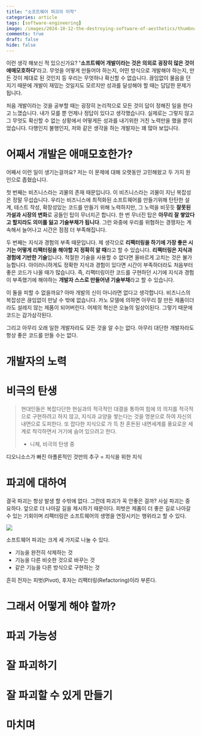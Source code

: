 ```yaml
---
title: "소프트웨어 파괴의 미학"
categories: article
tags: [software-engineering]
image: /images/2024-10-12-the-destroying-software-of-aesthetics/thumbnail.png
comments: true
draft: false
hide: false
---
```



이런 생각 해보신 적 있으신가요? <strong>'소프트웨어 개발이라는 것은 의외로 굉장히 많은 것이 애매모호하다'</strong>라고. 무엇을 어떻게 만들어야 하는지, 어떤 방식으로 개발해야 하는지, 만든 것이 제대로 된 것인지 등 우리는 무엇하나 확신할 수 없습니다. 끊임없이 물음을 던지기 때문에 개발이 재밌는 것일지도 모르지만 성과를 달성해야 할 때는 답답한 문제가 됩니다.

처음 개발이라는 것을 공부할 때는 굉장히 논리적으로 모든 것이 답이 정해진 일을 한다고 느꼈습니다. 내가 모를 뿐 언제나 정답이 있다고 생각했습니다. 실제로는 그렇지 않고 그 무엇도 확신할 수 없는 상황에서 어떻게든 성과를 내기위한 거친 노력만을 했을 뿐이었습니다. 다행인지 불행인지, 저와 같은 생각을 하는 개발자는 꽤 많아 보입니다.

# 어째서 개발은 애매모호한가?

어째서 이런 일이 생기는걸까요? 저는 이 문제에 대해 오랫동안 고민해왔고 두 가지 원인으로 좁혔습니다.

첫 번째는 비즈니스라는 괴물의 존재 때문입니다. 이 비즈니스라는 괴물이 지닌 복잡성은 정말 무섭습니다. 우리는 비즈니스에 최적화된 소프트웨어를 만들기위해 탄탄한 설계, 테스트 작성, 확장성있는 코드를 만들기 위해 노력하지만, 그 노력을 비웃듯 **잘못된 가설과 시장의 변화**로 공들인 탑이 무너지곤 합니다. 한 번 무너진 탑은 **아무리 잘 쌓았다고 할지라도 의미를 잃고 기술부채가 됩니다**. 그런 와중에 우리를 위협하는 경쟁자는 계속해서 늘어나고 시간은 점점 더 부족해집니다.

두 번째는 지식과 경험의 부족 때문입니다. 제 생각으로 **리팩터링을 하기에 가장 좋은 시기는 어떻게 리팩터링을 해야할 지 정확히 알 때**라고 할 수 있습니다. **리팩터링은 지식과 경험에 기반한 기술**입니다. 적절한 기술을 사용할 수 없다면 올바르게 고치는 것은 불가능합니다. 아이러니하게도 정확한 지식과 경험이 있다면 시간이 부족하더라도 처음부터 좋은 코드가 나올 때가 많습니다. 즉, 리팩터링이란 코드를 구현하던 시기에 지식과 경험이 부족했기에 해야하는 **개발자 스스로 만들어낸 기술부채**라고 할 수 있습니다.

이 둘을 피할 수 없을까요? 아마 개발의 신이 아니라면 없다고 생각합니다. 비즈니스의 복잡성은 끊임없이 만날 수 밖에 없습니다. 카노 모델에 의하면 아무리 잘 만든 제품이더라도 설레지 않는 제품이 되어버린다. 어제의 혁신은 오늘의 일상이된다. 그렇기 때문에 코드는 감가삼각된다.

그리고 아무리 오래 일한 개발자라도 모든 것을 알 수는 없다. 아무리 대단한 개발자라도 항상 좋은 코드를 만들 수는 없다.

# 개발자의 노력

# 비극의 탄생

> 현대인들은 복잡다단한 현실과의 적극적인 대결을 통하여 힘에 의 의지를 적극적으로 구현하려고 하지 않고, 지식과 교양을 쌓는다는 것을 명분으로 하여 자신의 내면으로 도피한다. 또 잡다한 지식으로 가 득 찬 혼돈된 내면세계를 풍요로운 세계로 착각하면서 거기에 숨어 있으려고 한다. <br />
> - 니체, 비극의 탄생 중

디오니소스가 빠진 아폴론적인 것만의 추구 = 지식을 위한 지식

# 파괴에 대하여

결국 파괴는 항상 발생 할 수밖에 없다. 그런데 파괴가 꼭 안좋은 걸까? 사실 파괴는 중요하다. 앞으로 더 나아갈 길을 제시하기 때문이다. 피벗은 제품이 더 좋은 길로 나아갈 수 있는 기회이며 리팩터링은 소프트웨어의 생명을 연장시키는 행위라고 할 수 있다.

<Image src="/images/2024-10-12-the-destroying-software-of-aesthetics/category.png" caption="소프트웨어 파괴" />

소프트웨어 파괴는 크게 세 가지로 나눌 수 있다.
* 기능을 완전히 삭제하는 것
* 기능을 다른 비슷한 것으로 바꾸는 것
* 같은 기능을 다른 방식으로 구현하는 것

흔히 전자는 피벗(Pivot), 후자는 리팩터링(Refactoring)이라 부른다. 

# 그래서 어떻게 해야 할까?

# 파괴 가능성

# 잘 파괴하기

# 잘 파괴할 수 있게 만들기

# 마치며